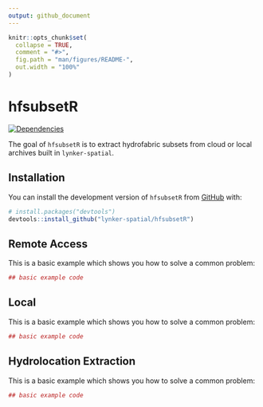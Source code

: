 ```yaml
---
output: github_document
---
```


<!-- README.md is generated from README.Rmd. Please edit that file -->

```r
knitr::opts_chunk$set(
  collapse = TRUE,
  comment = "#>",
  fig.path = "man/figures/README-",
  out.width = "100%"
)
```

# hfsubsetR

<!-- badges: start -->
[![Dependencies](https://img.shields.io/badge/dependencies-6/70-orange?style=flat)](#)
<!-- badges: end -->

The goal of `hfsubsetR` is to extract hydrofabric subsets from cloud or local archives built in `lynker-spatial`.

## Installation

You can install the development version of `hfsubsetR` from [GitHub](https://github.com/) with:

``` r
# install.packages("devtools")
devtools::install_github("lynker-spatial/hfsubsetR")
```

## Remote Access

This is a basic example which shows you how to solve a common problem:

```r
## basic example code
```

## Local

This is a basic example which shows you how to solve a common problem:

```r
## basic example code
```

## Hydrolocation Extraction

This is a basic example which shows you how to solve a common problem:

```r
## basic example code
```